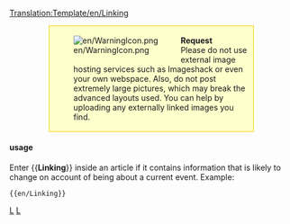 <noinclude>[[Translation:Template/en/Linking]]</noinclude><div style="background-color:#FFFFCC; border: 1px solid #FFCC00; padding:0.2em; margin:1em 5em"><div style="float:left;">[[File:en/WarningIcon.png]]</div><div style="margin-left:40px"><strong>Request</strong><br />Please do not use external image hosting services such as Imageshack or even your own webspace. Also, do not post extremely large pictures, which may break the advanced layouts used.  You can help by uploading any externally linked images you find.</div></div><noinclude>

==== usage====
Enter <nowiki>{{</nowiki>'''Linking'''<nowiki>}}</nowiki> inside an article if it contains information that is likely to change on account of being about a current event. Example:
<pre>{{en/Linking}}</pre>
[[Category:en/Templates|L]][[Category:en/Message boxes|L]]
</noinclude>